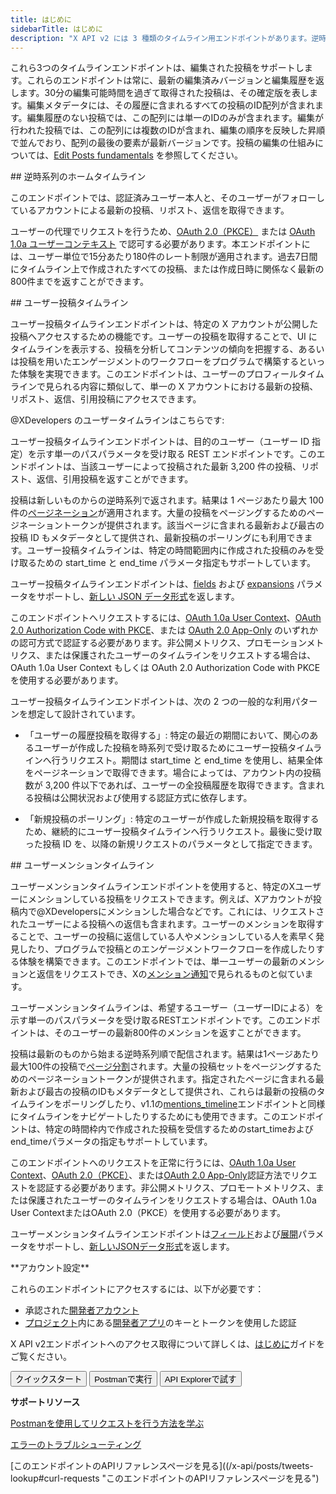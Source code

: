 ```yaml
---
title: はじめに
sidebarTitle: はじめに
description: "X API v2 には 3 種類のタイムライン用エンドポイントがあります。逆時系列のホームタイムライン、ユーザーの投稿タイムライン、ユーザーのメンションタイムラインです。詳細は以下をご覧ください。"
---
```



これら3つのタイムラインエンドポイントは、編集された投稿をサポートします。これらのエンドポイントは常に、最新の編集済みバージョンと編集履歴を返します。30分の編集可能時間を過ぎて取得された投稿は、その確定版を表します。編集メタデータには、その履歴に含まれるすべての投稿のID配列が含まれます。編集履歴のない投稿では、この配列には単一のIDのみが含まれます。編集が行われた投稿では、この配列には複数のIDが含まれ、編集の順序を反映した昇順で並んでおり、配列の最後の要素が最新バージョンです。投稿の編集の仕組みについては、[Edit Posts fundamentals](/ja/x-api/fundamentals/edit-posts) を参照してください。

<div id="reverse-chronological-home-timeline">
  ## 逆時系列のホームタイムライン
</div>

このエンドポイントでは、認証済みユーザー本人と、そのユーザーがフォローしているアカウントによる最新の投稿、リポスト、返信を取得できます。

ユーザーの代理でリクエストを行うため、[OAuth 2.0（PKCE）](/ja/resources/fundamentals/authentication#oauth-2-0-authorization-code-flow-with-pkce-3) または [OAuth 1.0a ユーザーコンテキスト](/ja/resources/fundamentals/authentication) で認可する必要があります。本エンドポイントには、ユーザー単位で15分あたり180件のレート制限が適用されます。過去7日間にタイムライン上で作成されたすべての投稿、または作成日時に関係なく最新の800件までを返すことができます。

<div id="user-post-timeline">
  ## ユーザー投稿タイムライン
</div>

ユーザー投稿タイムラインエンドポイントは、特定の X アカウントが公開した投稿へアクセスするための機能です。ユーザーの投稿を取得することで、UI にタイムラインを表示する、投稿を分析してコンテンツの傾向を把握する、あるいは投稿を用いたエンゲージメントのワークフローをプログラムで構築するといった体験を実現できます。このエンドポイントは、ユーザーのプロフィールタイムラインで見られる内容に類似して、単一の X アカウントにおける最新の投稿、リポスト、返信、引用投稿にアクセスできます。

@XDevelopers のユーザータイムラインはこちらです:

ユーザー投稿タイムラインエンドポイントは、目的のユーザー（ユーザー ID 指定）を示す単一のパスパラメータを受け取る REST エンドポイントです。このエンドポイントは、当該ユーザーによって投稿された最新 3,200 件の投稿、リポスト、返信、引用投稿を返すことができます。

投稿は新しいものからの逆時系列で返されます。結果は 1 ページあたり最大 100 件の[ページネーション](/ja/x-api/fundamentals/pagination)が適用されます。大量の投稿をページングするためのページネーショントークンが提供されます。該当ページに含まれる最新および最古の投稿 ID もメタデータとして提供され、最新投稿のポーリングにも利用できます。ユーザー投稿タイムラインは、特定の時間範囲内に作成された投稿のみを受け取るための start\_time と end\_time パラメータ指定もサポートしています。

ユーザー投稿タイムラインエンドポイントは、[fields](/ja/x-api/fundamentals/fields) および [expansions](/ja/x-api/fundamentals/expansions) パラメータをサポートし、[新しい JSON データ形式](/ja/x-api/fundamentals/data-dictionary)を返します。

このエンドポイントへリクエストするには、[OAuth 1.0a User Context](/ja/resources/fundamentals/authentication)、[OAuth 2.0 Authorization Code with PKCE](/ja/resources/fundamentals/authentication#oauth-2-0-authorization-code-flow-with-pkce-3)、または [OAuth 2.0 App-Only](/ja/resources/fundamentals/authentication#app-only-authentication-and-oauth-2-0-bearer-token) のいずれかの認可方式で認証する必要があります。非公開メトリクス、プロモーションメトリクス、または保護されたユーザーのタイムラインをリクエストする場合は、OAuth 1.0a User Context もしくは OAuth 2.0 Authorization Code with PKCE を使用する必要があります。

ユーザー投稿タイムラインエンドポイントは、次の 2 つの一般的な利用パターンを想定して設計されています。

- 「ユーザーの履歴投稿を取得する」: 特定の最近の期間において、関心のあるユーザーが作成した投稿を時系列で受け取るためにユーザー投稿タイムラインへ行うリクエスト。期間は start\_time と end\_time を使用し、結果全体をページネーションで取得できます。場合によっては、アカウント内の投稿数が 3,200 件以下であれば、ユーザーの全投稿履歴を取得できます。含まれる投稿は公開状況および使用する認証方式に依存します。

- 「新規投稿のポーリング」: 特定のユーザーが作成した新規投稿を取得するため、継続的にユーザー投稿タイムラインへ行うリクエスト。最後に受け取った投稿 ID を、以降の新規リクエストのパラメータとして指定できます。

<div id="user-mention-timeline">
  ## ユーザーメンションタイムライン
</div>

ユーザーメンションタイムラインエンドポイントを使用すると、特定のXユーザーにメンションしている投稿をリクエストできます。例えば、Xアカウントが投稿内で@XDevelopersにメンションした場合などです。これには、リクエストされたユーザーによる投稿への返信も含まれます。ユーザーのメンションを取得することで、ユーザーの投稿に返信している人やメンションしている人を素早く発見したり、プログラムで投稿とのエンゲージメントワークフローを作成したりする体験を構築できます。このエンドポイントでは、単一ユーザーの最新のメンションと返信をリクエストでき、Xの[メンション通知](https://x.com/notifications/mentions)で見られるものと似ています。

ユーザーメンションタイムラインは、希望するユーザー（ユーザーIDによる）を示す単一のパスパラメータを受け取るRESTエンドポイントです。このエンドポイントは、そのユーザーの最新800件のメンションを返すことができます。

投稿は最新のものから始まる逆時系列順で配信されます。結果は1ページあたり最大100件の投稿で[ページ分割](/ja/x-api/fundamentals/pagination)されます。大量の投稿セットをページングするためのページネーショントークンが提供されます。指定されたページに含まれる最新および最古の投稿のIDもメタデータとして提供され、これらは最新の投稿のタイムラインをポーリングしたり、v1.1の[mentions\_timeline](https://developer.x.com/en/docs/twitter-api/v1/tweets/timelines/api-reference/get-statuses-mentions_timeline)エンドポイントと同様にタイムラインをナビゲートしたりするためにも使用できます。このエンドポイントは、特定の時間枠内で作成された投稿を受信するためのstart\_timeおよびend\_timeパラメータの指定もサポートしています。

このエンドポイントへのリクエストを正常に行うには、[OAuth 1.0a User Context](/ja/resources/fundamentals/authentication)、[OAuth 2.0（PKCE）](/ja/resources/fundamentals/authentication#oauth-2-0-authorization-code-flow-with-pkce-3)、または[OAuth 2.0 App-Only](/ja/resources/fundamentals/authentication#bearer-token-also-known-as-app-only)認証方法でリクエストを認証する必要があります。非公開メトリクス、プロモートメトリクス、または保護されたユーザーのタイムラインをリクエストする場合は、OAuth 1.0a User ContextまたはOAuth 2.0（PKCE）を使用する必要があります。

ユーザーメンションタイムラインエンドポイントは[フィールド](/ja/x-api/fundamentals/fields)および[展開](/ja/x-api/fundamentals/expansions)パラメータをサポートし、[新しいJSONデータ形式](/ja/x-api/fundamentals/data-dictionary)を返します。

<Info>
  **アカウント設定**

  これらのエンドポイントにアクセスするには、以下が必要です：

  - 承認された[開発者アカウント](https://developer.x.com/en/portal/petition/essential/basic-info)
  - [プロジェクト](/ja/resources/fundamentals/projects)内にある[開発者アプリ](/ja/resources/fundamentals/developer-apps)のキーとトークンを使用した認証

  X API v2エンドポイントへのアクセス取得について詳しくは、[はじめに](/ja/x-api/getting-started/getting-access)ガイドをご覧ください。
</Info>

<div className="flex space-x-2">
  <Button href="/ja/x-api/posts/timelines/quickstart/reverse-chron-quickstart">
    クイックスタート
  </Button>

  <Button href="https://app.getpostman.com/run-collection/9956214-784efcda-ed4c-4491-a4c0-a26470a67400">
    Postmanで実行
  </Button>

  <Button href="https://developer.x.com/apitools/api?endpoint=%2F2%2Fusers%2F%7Bid%7D%2Ftweets&method=get">
    API Explorerで試す
  </Button>
</div>

**サポートリソース**

[Postmanを使用してリクエストを行う方法を学ぶ](/ja/tutorials/postman-getting-started)

[エラーのトラブルシューティング](https://developer.x.com/en/support/x-api)

\[このエンドポイントのAPIリファレンスページを見る]\((/x-api/posts/tweets-lookup#curl-requests "このエンドポイントのAPIリファレンスページを見る")